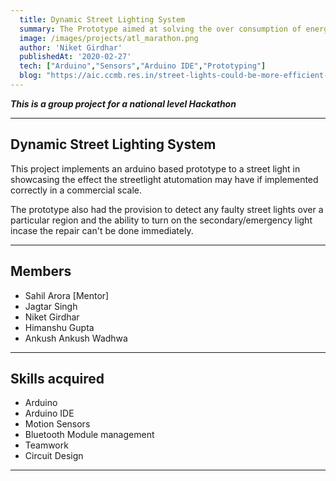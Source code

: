 ```yaml
---
  title: Dynamic Street Lighting System
  summary: The Prototype aimed at solving the over consumption of energy by stretlights over light and also the issue of detecting faulty streetlights.
  image: /images/projects/atl_marathon.png
  author: 'Niket Girdhar'
  publishedAt: '2020-02-27'
  tech: ["Arduino","Sensors","Arduino IDE","Prototyping"]
  blog: "https://aic.ccmb.res.in/street-lights-could-be-more-efficient-with-this-innovation/"
---
```


***This is a group project for a national level Hackathon***

---

## Dynamic Street Lighting System

This project implements an arduino based prototype to a street light in showcasing the effect the streetlight atutomation may have if implemented correctly in a commercial scale. 

The prototype also had the provision to detect any faulty street lights over a particular region and the ability to turn on the secondary/emergency light incase the repair can't be done immediately.

---

## Members

- Sahil Arora [Mentor]
- Jagtar Singh
- Niket Girdhar
- Himanshu Gupta
- Ankush Ankush Wadhwa

---

## Skills acquired

- Arduino
- Arduino IDE
- Motion Sensors
- Bluetooth Module management
- Teamwork
- Circuit Design

---